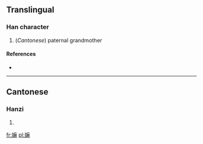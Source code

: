 ==Translingual==

===Han character===
{{Han char|rn=38|rad=女|as=11|sn=14|four=|canj=女戈木木 (VIDD)|ids=⿰[[女]][[麻]]}}

# (''Cantonese'') paternal grandmother

====References====
* {{Han ref|kx=0270.311|hdz=80018.130|uh=5AF2|ud=23282}}

----

==Cantonese==

===Hanzi===
{{yue-hanzi|jyut=maa4|y=ma4}}

# {{defn|lang=yue|sort=女11}}

[[fr:嫲]]
[[pl:嫲]]